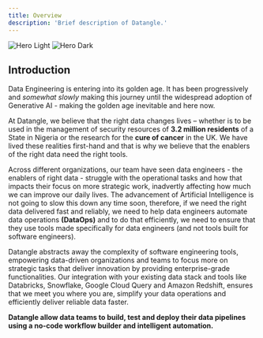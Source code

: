 ```yaml
---
title: Overview
description: 'Brief description of Datangle.'
---
```


<img
  className="block dark:hidden"
  src="/images/hero-light.svg"
  alt="Hero Light"
/>
<img
  className="hidden dark:block"
  src="/images/hero-dark.svg"
  alt="Hero Dark"
/>

## Introduction

Data Engineering is entering into its golden age. It has been progressively and _somewhat slowly_ making this journey until the widespread adoption of Generative AI - making the golden age inevitable and here now.

At Datangle, we believe that the right data changes lives – whether is to be used in the management of security resources of **3.2 million residents** of a State in Nigeria or the research for the **cure of cancer** in the UK. We have lived these realities first-hand and that is why we believe that the enablers of the right data need the right tools.

Across different organizations, our team have seen data engineers - the enablers of right data - struggle with the operational tasks and how that impacts their focus on more strategic work, inadvertly affecting how much we can improve our daily lives. The advancement of Artificial Intelligence is not going to slow this down any time soon, therefore, if we need the right data delivered fast and reliably, we need to help data engineers automate data operations **(DataOps)** and to do that efficiently, we need to ensure that they use tools made specifically for data engineers (and not tools built for software engineers).


Datangle abstracts away the complexity of software engineering tools, empowering data-driven organizations and teams to focus more on strategic tasks that deliver innovation by providing enterprise-grade functionalities. Our integration with your existing data stack and tools like Databricks, Snowflake, Google Cloud Query and Amazon Redshift, ensures that we meet you where you are, simplify your data operations and efficiently deliver reliable data faster.

**Datangle allow data teams to build, test and deploy their data pipelines using a no-code workflow builder and intelligent automation.**

